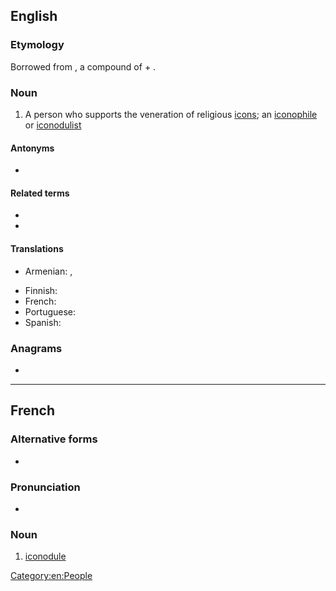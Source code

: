 ==English==
{{wikipedia}}

===Etymology===
Borrowed from {{bor|en|grc|εἰκονόδουλος}}, a compound of {{m|grc|εἰκών||likeness, image, portrait}} + {{m|grc|δοῦλος||slave}}.

===Noun===
{{en-noun}}

# A person who supports the veneration of religious [[icon]]s; an [[iconophile]] or [[iconodulist]]

====Antonyms====
* {{l|en|iconoclast}}

====Related terms====
* {{l|en|iconodulism}}
* {{l|en|iconodulist}}

====Translations====
{{trans-top|person who supports the veneration of religious icons}}
* Armenian: {{t+|hy|պատկերապաշտ}}, {{t|hy|պատկերահարգ}}
{{trans-mid}}
* Finnish: {{t|fi|ikonoduuli}}
* French: {{t+|fr|iconodule|m}}
* Portuguese: {{t|pt|iconódulo|m}}
* Spanish: {{t|es|iconódulo|m}}
{{trans-bottom}}

===Anagrams===
* {{anagrams|en|a=cdeilnoou|leuconoid}}

[[Category:en:People]]

----

==French==

===Alternative forms===
* {{alt|fr|iconodoule}}

===Pronunciation===
* {{fr-IPA}}

===Noun===
{{fr-noun|m}}

# [[#English|iconodule]]
#: {{ant|fr|iconoclaste}}